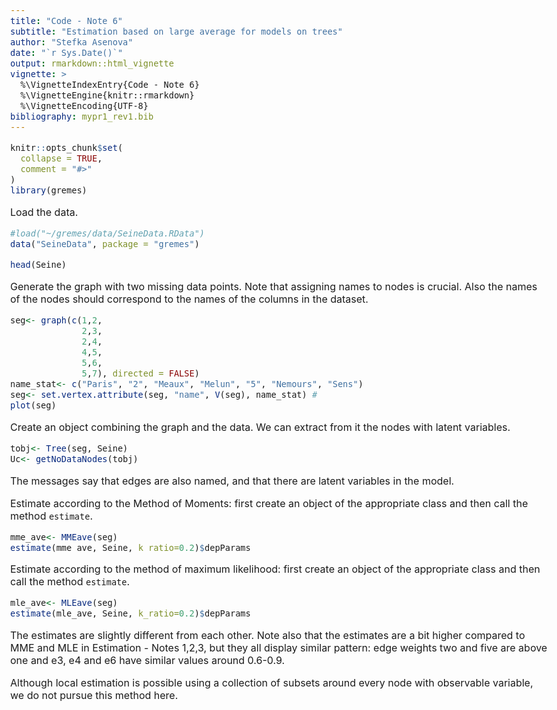 ```yaml
---
title: "Code - Note 6"
subtitle: "Estimation based on large average for models on trees"
author: "Stefka Asenova"
date: "`r Sys.Date()`"
output: rmarkdown::html_vignette
vignette: >
  %\VignetteIndexEntry{Code - Note 6}
  %\VignetteEngine{knitr::rmarkdown}
  %\VignetteEncoding{UTF-8}
bibliography: mypr1_rev1.bib
---
```


<style type="text/css">
  body{
  font-size: 12pt;
  max-width: 1000px;
  margin-left: auto;
  margin-right: auto;
}
</style>



```r
knitr::opts_chunk$set(
  collapse = TRUE,
  comment = "#>"
)
library(gremes)

```

Load the data.
```r
#load("~/gremes/data/SeineData.RData")
data("SeineData", package = "gremes")

head(Seine)

```

Generate the graph with two missing data points. Note that assigning names to nodes is crucial. Also the names of the nodes should correspond to the names of the columns in the dataset.

```r
seg<- graph(c(1,2,
              2,3,
              2,4,
              4,5,
              5,6,
              5,7), directed = FALSE)
name_stat<- c("Paris", "2", "Meaux", "Melun", "5", "Nemours", "Sens")
seg<- set.vertex.attribute(seg, "name", V(seg), name_stat) # 
plot(seg)

```

Create an object combining the graph and the data. We can extract from it the nodes with latent variables.

```r
tobj<- Tree(seg, Seine) 
Uc<- getNoDataNodes(tobj)

```

The messages say that edges are also named, and that there are latent variables in the model.


Estimate according to the Method of Moments: first create an object of the appropriate class and then call the 
method `estimate`. 

```r
mme_ave<- MMEave(seg)
estimate(mme_ave, Seine, k_ratio=0.2)$depParams

```

Estimate according to the method of maximum likelihood: first create an object of the appropriate class and then call the method `estimate`. 

```r
mle_ave<- MLEave(seg)
estimate(mle_ave, Seine, k_ratio=0.2)$depParams

```

The estimates are slightly different from each other. Note also that the estimates are a bit higher 
compared to MME and MLE in Estimation - Notes 1,2,3, but they all display similar pattern: edge weights two and 
five are above one and e3, e4 and e6 have similar values around 0.6-0.9.

Although local estimation is possible using a collection of subsets around every node with observable variable, we do not pursue this method here.

